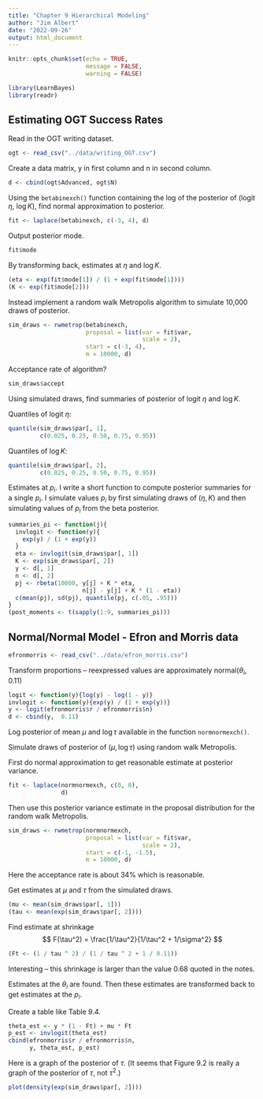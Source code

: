 ```yaml
---
title: "Chapter 9 Hierarchical Modeling"
author: "Jim Albert"
date: "2022-09-26"
output: html_document
---
```


```r
knitr::opts_chunk$set(echo = TRUE,
                      message = FALSE,
                      warning = FALSE)
```

```r
library(LearnBayes)
library(readr)
```

## Estimating OGT Success Rates

Read in the OGT writing dataset.

```r
ogt <- read_csv("../data/writing_OGT.csv")
```

Create a data matrix, y in first column and n in second column.

```r
d <- cbind(ogt$Advanced, ogt$N)
```

Using the `betabinexch()` function containing the log of the posterior of (logit $\eta$, $\log K$), find normal approximation to posterior.

```r
fit <- laplace(betabinexch, c(-3, 4), d)
```
Output posterior mode.

```r
fit$mode
```

By transforming back, estimates at $\eta$ and $\log K$.

```r
(eta <- exp(fit$mode[1]) / (1 + exp(fit$mode[1])))
(K <- exp(fit$mode[2]))
```

Instead implement a random walk Metropolis algorithm to simulate 10,000 draws of posterior.

```r
sim_draws <- rwmetrop(betabinexch, 
                      proposal = list(var = fit$var,
                                      scale = 2),
                      start = c(-3, 4),
                      m = 10000, d)
```

Acceptance rate of algorithm?

```r
sim_draws$accept
```
Using simulated draws, find summaries of posterior of logit $\eta$ and $\log K$.

Quantiles of logit $\eta$:

```r
quantile(sim_draws$par[, 1],
         c(0.025, 0.25, 0.50, 0.75, 0.95))
```
Quantiles of $\log K$:

```r
quantile(sim_draws$par[, 2],
         c(0.025, 0.25, 0.50, 0.75, 0.95))
```
Estimates at $p_i$.  I write a short function to compute  posterior summaries for a single $p_i$.  I simulate values $p_i$ by first simulating draws of $(\eta, K)$ and then simulating values of $p_i$ from the beta posterior.

```r
summaries_pi <- function(j){
  invlogit <- function(y){
    exp(y) / (1 + exp(y))
  }
  eta <- invlogit(sim_draws$par[, 1])
  K <- exp(sim_draws$par[, 2])
  y <- d[, 1]
  n <- d[, 2]
  pj <- rbeta(10000, y[j] + K * eta, 
                     n[j] - y[j] + K * (1 - eta))
  c(mean(pj), sd(pj), quantile(pj, c(.05, .95)))
}
(post_moments <- t(sapply(1:9, summaries_pi)))
```

## Normal/Normal Model - Efron and Morris data

```r
efronmorris <- read_csv("../data/efron_morris.csv")
```
Transform proportions -- reexpressed values are approximately normal($\theta_i, 0.11$)

```r
logit <- function(y){log(y) - log(1 - y)}
invlogit <- function(y){exp(y) / (1 + exp(y))}
y <- logit(efronmorris$r / efronmorris$n)
d <- cbind(y,  0.11)
```

Log posterior of mean $\mu$ and $\log \tau$ available in the function `normnormexch()`.

Simulate draws of posterior of $(\mu, \log \tau)$ using random walk Metropolis.

First do normal approximation to get reasonable estimate at posterior variance.

```r
fit <- laplace(normnormexch, c(0, 0),
               d)
```

Then use this posterior variance estimate in the proposal distribution for the random walk Metropolis.

```r
sim_draws <- rwmetrop(normnormexch, 
                      proposal = list(var = fit$var,
                                      scale = 2),
                      start = c(-1, -1.5),
                      m = 10000, d)
```

Here the acceptance rate is about 34% which is reasonable.

Get estimates at $\mu$ and $\tau$ from the simulated draws.

```r
(mu <- mean(sim_draws$par[, 1]))
(tau <- mean(exp(sim_draws$par[, 2])))
```

Find estimate at shrinkage
$$
F(\tau^2) = \frac{1/\tau^2}{1/\tau^2 + 1/\sigma^2}
$$

```r
(Ft <- (1 / tau ^ 2) / (1 / tau ^ 2 + 1 / 0.11))
```
Interesting -- this shrinkage is larger than the value 0.68 quoted in the notes.

Estimates at the $\theta_i$ are found.  Then these estimates are transformed back to get estimates at the $p_i$.
 
Create a table like Table 9.4.

```r
theta_est <- y * (1 - Ft) + mu * Ft
p_est <- invlogit(theta_est)
cbind(efronmorris$r / efronmorris$n,
      y, theta_est, p_est)
```

Here is a graph of the posterior of $\tau$. (It seems that Figure 9.2 is really a graph of the posterior of $\tau$, not $\tau ^ 2$.)

```r
plot(density(exp(sim_draws$par[, 2])))
```

